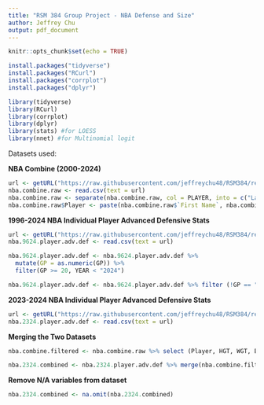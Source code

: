 ```yaml
---
title: "RSM 384 Group Project - NBA Defense and Size"
author: Jeffrey Chu
output: pdf_document
---
```


```r
knitr::opts_chunk$set(echo = TRUE)
```

```r
install.packages("tidyverse")
install.packages("RCurl")
install.packages("corrplot")
install.packages("dplyr")
```

```r
library(tidyverse)
library(RCurl)
library(corrplot)
library(dplyr)
library(stats) #for LOESS
library(nnet) #for Multinomial logit
```

Datasets used:

**NBA Combine (2000-2024)**

```r
url <- getURL("https://raw.githubusercontent.com/jeffreychu48/RSM384/refs/heads/main/NBA_draft_combine.csv")
nba.combine.raw <- read.csv(text = url)
nba.combine.raw <- separate(nba.combine.raw, col = PLAYER, into = c("Last Name", "First Name"), sep = ", ")
nba.combine.raw$Player <- paste(nba.combine.raw$`First Name`, nba.combine.raw$`Last Name`, sep = " ")
```

**1996-2024 NBA Individual Player Advanced Defensive Stats**

```r
url <- getURL("https://raw.githubusercontent.com/jeffreychu48/RSM384/refs/heads/main/1996-2024%20NBA%20Player%20Advanced%20Defensive%20Stats.csv")
nba.9624.player.adv.def <- read.csv(text = url)
```

```r
nba.9624.player.adv.def <- nba.9624.player.adv.def %>%
  mutate(GP = as.numeric(GP)) %>%
  filter(GP >= 20, YEAR < "2024")

nba.9624.player.adv.def <- nba.9624.player.adv.def %>% filter (!GP == "9", !GP == "A.J. Lawson", !GP == "LAC", !GP == "IND", !GP == "LAL")
```


**2023-2024 NBA Individual Player Advanced Defensive Stats**

```r
url <- getURL("https://raw.githubusercontent.com/jeffreychu48/RSM384/refs/heads/main/2023-2024%20NBA%20Player%20Advanced%20Defensive%20Stats.csv")
nba.2324.player.adv.def <- read.csv(text = url)
```

**Merging the Two Datasets**

```r
nba.combine.filtered <- nba.combine.raw %>% select (Player, HGT, WGT, BAR, STNDRCH, PAN, LPVERT, SPRINT, LANE)
```

```r
nba.2324.combined <- nba.2324.player.adv.def %>% merge(nba.combine.filtered, by = "Player", all = FALSE)
```

**Remove N/A variables from dataset**

```r
nba.2324.combined <- na.omit(nba.2324.combined)
```

